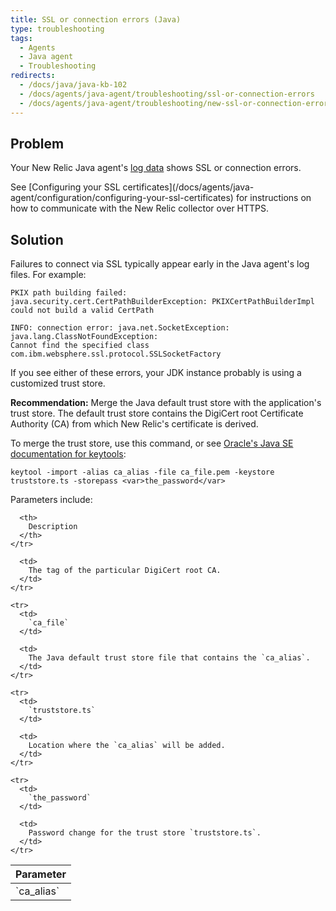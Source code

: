 ```yaml
---
title: SSL or connection errors (Java)
type: troubleshooting
tags:
  - Agents
  - Java agent
  - Troubleshooting
redirects:
  - /docs/java/java-kb-102
  - /docs/agents/java-agent/troubleshooting/ssl-or-connection-errors
  - /docs/agents/java-agent/troubleshooting/new-ssl-or-connection-errors-java
---
```


## Problem

Your New Relic Java agent's [log data](/docs/agents/java-agent/troubleshooting/generate-debug-logs-troubleshooting-java) shows SSL or connection errors.

<Callout variant="tip">
  See [Configuring your SSL certificates](/docs/agents/java-agent/configuration/configuring-your-ssl-certificates) for instructions on how to communicate with the New Relic collector over HTTPS.
</Callout>

## Solution

Failures to connect via SSL typically appear early in the Java agent's log files. For example:

```
PKIX path building failed: java.security.cert.CertPathBuilderException: PKIXCertPathBuilderImpl could not build a valid CertPath
```

```
INFO: connection error: java.net.SocketException: java.lang.ClassNotFoundException: 
Cannot find the specified class com.ibm.websphere.ssl.protocol.SSLSocketFactory
```

If you see either of these errors, your JDK instance probably is using a customized trust store.

**Recommendation:** Merge the Java default trust store with the application's trust store. The default trust store contains the DigiCert root Certificate Authority (CA) from which New Relic's certificate is derived.

To merge the trust store, use this command, or see [Oracle's Java SE documentation for keytools](https://docs.oracle.com/javase/6/docs/technotes/tools/solaris/keytool.html):

```
keytool -import -alias ca_alias -file ca_file.pem -keystore truststore.ts -storepass <var>the_password</var>
```

Parameters include:

<table>
  <thead>
    <tr>
      <th>
        Parameter
      </th>

      <th>
        Description
      </th>
    </tr>
  </thead>

  <tbody>
    <tr>
      <td>
        `ca_alias`
      </td>

      <td>
        The tag of the particular DigiCert root CA.
      </td>
    </tr>

    <tr>
      <td>
        `ca_file`
      </td>

      <td>
        The Java default trust store file that contains the `ca_alias`.
      </td>
    </tr>

    <tr>
      <td>
        `truststore.ts`
      </td>

      <td>
        Location where the `ca_alias` will be added.
      </td>
    </tr>

    <tr>
      <td>
        `the_password`
      </td>

      <td>
        Password change for the trust store `truststore.ts`.
      </td>
    </tr>
  </tbody>
</table>
